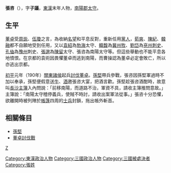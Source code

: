 '''張咨'''（{{Bd|？||190年}}），字'''子議'''，[[東漢|東漢]]末年人物，[[南陽郡|南陽郡]][[太守|太守]]。

== 生平 ==
[[董卓|董卓]]受[[周毖|周毖]]、[[伍瓊|伍瓊]]之言，為收納[[名望|名望]]和平息反對，重新任用[[黨人|黨人]]，[[荀爽|荀爽]]、[[陈纪_(东汉)|陳紀]]、[[韓融|韓融]]都不自願地受到任用，又以[[袁紹|袁紹]]為[[勃海|勃海]]太守、[[韓馥|韓馥]]為[[冀州|冀州]][[牧|牧]]、[[刘岱_(兖州刺史)|劉岱]]為[[兗州|兗州]][[刺史|刺史]]、[[孔伷|孔伷]]為[[豫州|豫州]]刺史、[[張邈|張邈]]為[[陳留|陳留]]太守、張咨為南陽太守等。但這些舉動也不能平息各地憤恨。在京都的袁術因畏懼董卓而逃到南陽，而曹操認為董卓必定會敗亡，所以亦逃出京都。

[[初平_(年号)|初平]]元年（190年）[[關東_(中國)|關東]][[諸侯|諸侯]]起兵[[董卓討伐戰|討伐董卓]]。[[孫堅|孫堅]]帶兵參戰，張咨因孫堅軍過時不加以奉承，孫堅便假意送[[牛|牛]]、[[酒|酒]]邀張咨大宴，把酒言歡。孫堅趁張咨酒酣時，故意叫[[長沙|長沙]][[主簿|主簿]]入內問說：「前移南陽，而道路不治，軍資不具，請收主簿推問意故。」主簿說：「南陽太守稽停義兵，使賊不時討，請收出案軍法從事。」張咨十分恐懼，欲離開時被列陣於[[帳篷|帳篷]]四周的[[士兵|士兵]]封鎖，拖出帳外斬首。

== 相關條目 ==
*[[孫堅|孫堅]]
*[[董卓討伐戰|董卓討伐戰]]

[[Category:東漢政治人物|Category:東漢政治人物]]
[[Category:三國政治人物|Category:三國政治人物]]
[[Category:三國被處決者|Category:三國被處決者]]
[[category:東漢太守|Z]]
[[Category:張姓|Category:張姓]]